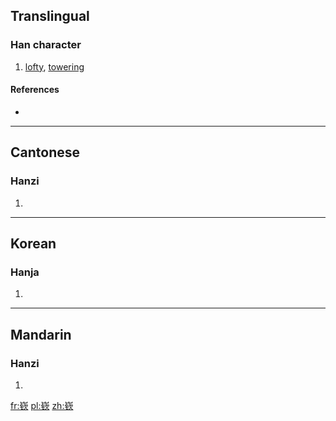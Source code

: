 {{also|嶔}}
==Translingual==

===Han character===
{{Han char|rn=46|rad=山|as=09|sn=12|four=|canj=山金弓人 (UCNO), X山金弓人 (XUCNO)|ids=⿱山钦}}

# [[lofty]], [[towering]]

====References====
* {{Han ref|kx=0316.381|hdz=10787.190|uh=5D5A|ud=23898}}

----

==Cantonese==

===Hanzi===
{{yue-hanzi|jyut=[[jam1]]|y=yam1|tra=嶔}}

# {{defn|lang=yue|sort=山09}}

----

==Korean==

===Hanja===
{{ko-hanja|hangeul=금|rv=geum|mr=kŭm}}

# {{defn|lang=ko|sort=山09}}

----

==Mandarin==

===Hanzi===
{{cmn-hanzi|tra=嶔|pin=[[qīn]] ([[qin1]])|wg=ch'in<sup>1</sup>}}

# {{defn|lang=cmn|sort=山09}}

[[fr:嵚]]
[[pl:嵚]]
[[zh:嵚]]